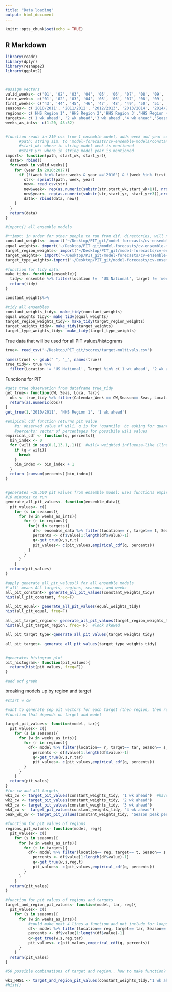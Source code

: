 ```yaml
---
title: "Data loading"
output: html_document
---
```


```r
knitr::opts_chunk$set(echo = TRUE)

```

## R Markdown


```r
library(readr)
library(dplyr)
library(reshape2)
library(ggplot2)



#assign vectors 
valid_weeks<- c('01', '02', '03', '04', '05', '06', '07', '08', '09', '10', '11', '12', '13', '14', '15', '16', '17', '18', '19', '20', '43', '44', '45', '46', '47', '48', '49', '50', '51', '52')
later_weeks<- c('01', '02', '03', '04', '05', '06', '07', '08', '09', '10', '11', '12', '13', '14', '15', '16', '17', '18', '19', '20')
first_weeks<- c('43', '44', '45', '46', '47', '48', '49', '50', '51', '52')
seasons<- c('2010/2011', '2011/2012', '2012/2013', '2013/2014', '2014/2015', '2015/2016', '2016/2017')
regions<- c('HHS Region 1', 'HHS Region 2','HHS Region 3','HHS Region 4','HHS Region 5','HHS Region 6','HHS Region 7','HHS Region 8','HHS Region 9','HHS Region 10')
targets<- c('1 wk ahead', '2 wk ahead','3 wk ahead','4 wk ahead','Season peak percentage')
weeks_as_ints<- c(1:20, 43:52)


#function reads in 210 cvs from 1 ensemble model, adds week and year columns and binds them 
      #path: string sim. to 'model-forecasts/cv-ensemble-models/constant-weights/EW%s-%s-constant-weights.csv'
      #start_wk: where in string model week is mentioned
      #start_yr: where in string model year is mentioned
import<- function(path, start_wk, start_yr){     
  data<- rbind()
  for(week in valid_weeks){
    for (year in 2010:2017){
      if (!(week %in% later_weeks & year =='2010') & !(week %in% first_weeks & year =='2017')){
        str<- sprintf(path, week, year)
        new<- read_csv(str)
        new$week<- rep(as.numeric(substr(str,start_wk,start_wk+1)), nrow(new)) #adds column: week 
        new$year<- rep(as.numeric(substr(str,start_yr, start_yr+3)),nrow(new)) #adds column: year 
        data<- rbind(data, new)}
    }
  }
  return(data)
}

#import() all ensemble models 

#**impt: in order for other people to run from dif. directories, will need general code for start_wk and start_yr
constant_weights<- import('~/Desktop/PIT_git/model-forecasts/cv-ensemble-models/constant-weights/EW%s-%s-constant-weights.csv', 73, 76)
equal_weights<- import('~/Desktop/PIT_git/model-forecasts/cv-ensemble-models/equal-weights/EW%s-%s-equal-weights.csv', 70, 73)
target_region_weights<- import('~/Desktop/PIT_git/model-forecasts/cv-ensemble-models/target-and-region-based-weights/EW%s-%s-target-and-region-based-weights.csv', 88, 91)
target_weights<- import('~/Desktop/PIT_git/model-forecasts/cv-ensemble-models/target-based-weights/EW%s-%s-target-based-weights.csv', 77, 80)
target_type_weights<-import('~/Desktop/PIT_git/model-forecasts/cv-ensemble-models/target-type-based-weights/EW%s-%s-target-type-based-weights.csv', 82, 85)

#function for tidy data:
make_tidy<- function(ensemble){
  tidy<- ensemble %>% filter(location !=  'US National', target != 'week') %>% mutate(Season = ifelse(week > 30, paste(year, year+1, sep = "/"), paste(year-1, year, sep= "/")))
  return(tidy)
}

constant_weights%>% 

#tidy all ensembles
constant_weights_tidy<- make_tidy(constant_weights)
equal_weights_tidy<- make_tidy(equal_weights)
target_region_weights_tidy<- make_tidy(target_region_weights)
target_weights_tidy<- make_tidy(target_weights)
target_type_weights_tidy<- make_tidy(target_type_weights)

```

True data that will be used for all PIT values/histograms 
```r
true<- read_csv('~/Desktop/PIT_git/scores/target-multivals.csv')

names(true) <- gsub(" ", "_", names(true))
true_tidy<- true %>% 
  filter(Location != 'US National', Target %in% c('1 wk ahead', '2 wk ahead', '3 wk ahead', '4 wk ahead', 'Season peak percentage'))
```

Functions for PIT
```r
#gets true observation from dataframe true_tidy 
get_true<- function(CW, Seas, Loca, Tar){   
  obs <- true_tidy %>% filter(Calendar_Week == CW,Season== Seas, Location == Loca, Target==Tar) %>% select(Valid_Bin_start_incl)
  return(as.numeric(obs))
}
get_true(1,'2010/2011', 'HHS Region 1', '1 wk ahead')

#emipical cdf function returns pit value 
    #q: observed value of wili, q is for 'quantile' bc asking for quantile of observed value
    #percents: vector of percentages for possibile wili values 
empirical_cdf <- function(q, percents){   
  bin_index <- 0
  for (wili in seq(0.1,13.1,.1)){  #wili= weighted influenza-like illness (%), seq rep. bins which rep. wili
    if (q < wili){
      break
    }
    bin_index <- bin_index + 1
  }
  return (cumsum(percents)[bin_index])
}


#generates ~10,500 pit values from ensemble model: uses functions empirical_cdf() and get_true()
#10 minutes to run 
generate_all_pit_values<- function(ensemble_data){
  pit_values<- c()
    for (s in seasons){
      for (w in weeks_as_ints){
        for (r in regions){
          for(t in targets){
            df<- ensemble_data %>% filter(location== r, target== t, Season== s, week==w) 
            percents <- df$value[1:length(df$value)-1]
            q<-get_true(w,s,r,t)
            pit_values<- c(pit_values,empirical_cdf(q, percents))
          }
        }
      }
    }
  return(pit_values)
}

#apply generate_all_pit_values() for all ensemble models
#'all' means ALL targets, regions, seasons, and weeks
all_pit_constant<- generate_all_pit_values(constant_weights_tidy)
hist(all_pit_constant, freq=F)

all_pit_equal<- generate_all_pit_values(equal_weights_tidy)
hist(all_pit_equal, freq=F)

all_pit_target_region<- generate_all_pit_values(target_region_weights_tidy)
hist(all_pit_target_region, freq= F)  #look skewed

all_pit_target_type<-generate_all_pit_values(target_weights_tidy)

all_pit_target<- generate_all_pit_values(target_type_weights_tidy)


#generates histogram plot
pit_histogram<- function(pit_values){
  return(hist(pit_values, freq=F))
}

#add acf graph
```








breaking models up by region and target 
```r

#start w cw

#want to generate sep pit vectors for each target (then region, then region and target) 
#function that depends on target and model 

target_pit_values<- function(model, tar){
  pit_values<- c()
    for (s in seasons){
      for (w in weeks_as_ints){
        for (r in regions){
          df<- model %>% filter(location== r, target== tar, Season== s, week==w) 
            percents <- df$value[1:length(df$value)-1]
            q<-get_true(w,s,r,tar)
            pit_values<- c(pit_values,empirical_cdf(q, percents))
        }
      }
    }
  return(pit_vales)
}
#for cw and all targets     
wk1_cw <- target_pit_values(constant_weights_tidy, '1 wk ahead')  #haven't run yet
wk2_cw <- target_pit_values(constant_weights_tidy, '2 wk ahead')
wk3_cw <- target_pit_values(constant_weights_tidy, '3 wk ahead')
wk4_cw <-  target_pit_values(constant_weights_tidy, '4 wk ahead')
peak_wk_cw <- target_pit_values(constant_weights_tidy, 'Season peak percentage')

#function for pit values of regions 
regions_pit_values<- function(model, reg){
  pit_values<- c()
    for (s in seasons){
      for (w in weeks_as_ints){
        for (t in targets){
          df<- model %>% filter(location== reg, target== t, Season== s, week==w) 
            percents <- df$value[1:length(df$value)-1]
            q<-get_true(w,s,reg,t)
            pit_values<- c(pit_values,empirical_cdf(q, percents))
        }
      }
    }
  return(pit_vales)
}

#function for pit values of regions and targets 
target_and_region_pit_values<- function(model, tar, reg){
  pit_values<- c()
    for (s in seasons){
      for (w in weeks_as_ints){
          #could make next 4 lines a function and not include for loops in generate_pit_values()
          df<- model %>% filter(location== reg, target== tar, Season== s, week==w) 
          percents <- df$value[1:length(df$value)-1]
          q<-get_true(w,s,reg,tar)
          pit_values<- c(pit_values,empirical_cdf(q, percents))
      }
    }
  return(pit_vales)
}

#50 possible combinations of target and region.. how to make function? vector of vector? 

wk1_HHS1 <- target_and_region_pit_values(constant_weights_tidy,'1 wk ahead', 'HHS Region 1')
#hist()

```


